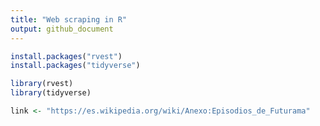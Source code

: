 ```yaml
---
title: "Web scraping in R"
output: github_document
---
```


```r

install.packages("rvest")
install.packages("tidyverse")

```

```r

library(rvest)
library(tidyverse)

```

```r

link <- "https://es.wikipedia.org/wiki/Anexo:Episodios_de_Futurama"

```

